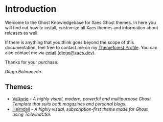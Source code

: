 # Introduction

Welcome to the Ghost Knowledgebase for Xaes Ghost themes. In here you will find out how to install, customize all Xaes themes and information about releases as well.

If there is anything that you think goes beyond the scope of this documentation, feel free to contact me on my [Themeforest Profile](https://themeforest.net/user/xaes). You can also contact me via [email](mailto:diego@xaes.dev) (diego@xaes.dev).

Thanks for your purchase.

_Diego Balmaceda_.

## Themes:

- [Valkyrie](/valkyrie/installation) - _A highly visual, modern, powerful and multipurpose Ghost Template that suits both magazines and personal blogs._
- [Heimdall](/heimdall/installation) - _A highly visual, subscription-first theme made for Ghost using TailwindCSS._
